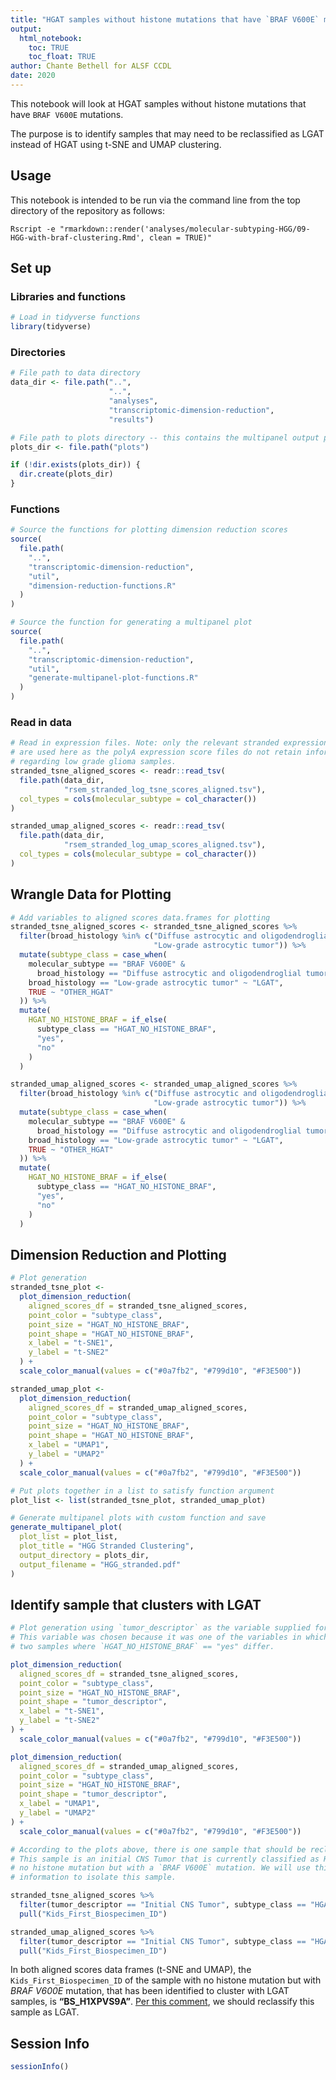 ```yaml
---
title: "HGAT samples without histone mutations that have `BRAF V600E` mutations"
output: 
  html_notebook:
    toc: TRUE
    toc_float: TRUE
author: Chante Bethell for ALSF CCDL
date: 2020
---
```


This notebook will look at HGAT samples without histone mutations that have `BRAF V600E` mutations.

The purpose is to identify samples that may need to be reclassified as LGAT instead of HGAT using t-SNE and UMAP clustering.

## Usage

This notebook is intended to be run via the command line from the top directory
of the repository as follows:

```
Rscript -e "rmarkdown::render('analyses/molecular-subtyping-HGG/09-HGG-with-braf-clustering.Rmd', clean = TRUE)"
```

## Set up

### Libraries and functions

```r
# Load in tidyverse functions
library(tidyverse)
```

### Directories

```r
# File path to data directory
data_dir <- file.path("..",
                      "..",
                      "analyses",
                      "transcriptomic-dimension-reduction",
                      "results")

# File path to plots directory -- this contains the multipanel output plots
plots_dir <- file.path("plots")

if (!dir.exists(plots_dir)) {
  dir.create(plots_dir)
}
```

### Functions

```r
# Source the functions for plotting dimension reduction scores
source(
  file.path(
    "..",
    "transcriptomic-dimension-reduction",
    "util",
    "dimension-reduction-functions.R"
  )
)

# Source the function for generating a multipanel plot
source(
  file.path(
    "..",
    "transcriptomic-dimension-reduction",
    "util",
    "generate-multipanel-plot-functions.R"
  )
)
```



### Read in data

```r
# Read in expression files. Note: only the relevant stranded expression score files
# are used here as the polyA expression score files do not retain information
# regarding low grade glioma samples.
stranded_tsne_aligned_scores <- readr::read_tsv(
  file.path(data_dir,
            "rsem_stranded_log_tsne_scores_aligned.tsv"),
  col_types = cols(molecular_subtype = col_character())
)

stranded_umap_aligned_scores <- readr::read_tsv(
  file.path(data_dir,
            "rsem_stranded_log_umap_scores_aligned.tsv"),
  col_types = cols(molecular_subtype = col_character())
)
```

## Wrangle Data for Plotting

```r
# Add variables to aligned scores data.frames for plotting
stranded_tsne_aligned_scores <- stranded_tsne_aligned_scores %>%
  filter(broad_histology %in% c("Diffuse astrocytic and oligodendroglial tumor",
                                "Low-grade astrocytic tumor")) %>%
  mutate(subtype_class = case_when(
    molecular_subtype == "BRAF V600E" &
      broad_histology == "Diffuse astrocytic and oligodendroglial tumor" ~ "HGAT_NO_HISTONE_BRAF",
    broad_histology == "Low-grade astrocytic tumor" ~ "LGAT",
    TRUE ~ "OTHER_HGAT"
  )) %>%
  mutate(
    HGAT_NO_HISTONE_BRAF = if_else(
      subtype_class == "HGAT_NO_HISTONE_BRAF",
      "yes",
      "no"
    )
  )

stranded_umap_aligned_scores <- stranded_umap_aligned_scores %>%
  filter(broad_histology %in% c("Diffuse astrocytic and oligodendroglial tumor",
                                "Low-grade astrocytic tumor")) %>%
  mutate(subtype_class = case_when(
    molecular_subtype == "BRAF V600E" &
      broad_histology == "Diffuse astrocytic and oligodendroglial tumor" ~ "HGAT_NO_HISTONE_BRAF",
    broad_histology == "Low-grade astrocytic tumor" ~ "LGAT",
    TRUE ~ "OTHER_HGAT"
  )) %>%
  mutate(
    HGAT_NO_HISTONE_BRAF = if_else(
      subtype_class == "HGAT_NO_HISTONE_BRAF",
      "yes",
      "no"
    )
  )
```

## Dimension Reduction and Plotting

```r
# Plot generation
stranded_tsne_plot <-
  plot_dimension_reduction(
    aligned_scores_df = stranded_tsne_aligned_scores,
    point_color = "subtype_class",
    point_size = "HGAT_NO_HISTONE_BRAF",
    point_shape = "HGAT_NO_HISTONE_BRAF",
    x_label = "t-SNE1",
    y_label = "t-SNE2"
  ) +
  scale_color_manual(values = c("#0a7fb2", "#799d10", "#F3E500"))

stranded_umap_plot <-
  plot_dimension_reduction(
    aligned_scores_df = stranded_umap_aligned_scores,
    point_color = "subtype_class",
    point_size = "HGAT_NO_HISTONE_BRAF",
    point_shape = "HGAT_NO_HISTONE_BRAF",
    x_label = "UMAP1",
    y_label = "UMAP2"
  ) +
  scale_color_manual(values = c("#0a7fb2", "#799d10", "#F3E500"))

# Put plots together in a list to satisfy function argument
plot_list <- list(stranded_tsne_plot, stranded_umap_plot)

# Generate multipanel plots with custom function and save
generate_multipanel_plot(
  plot_list = plot_list,
  plot_title = "HGG Stranded Clustering",
  output_directory = plots_dir,
  output_filename = "HGG_stranded.pdf"
)
```

## Identify sample that clusters with LGAT

```r
# Plot generation using `tumor_descriptor` as the variable supplied for shape.
# This variable was chosen because it was one of the variables in which the
# two samples where `HGAT_NO_HISTONE_BRAF` == "yes" differ.

plot_dimension_reduction(
  aligned_scores_df = stranded_tsne_aligned_scores,
  point_color = "subtype_class",
  point_size = "HGAT_NO_HISTONE_BRAF",
  point_shape = "tumor_descriptor",
  x_label = "t-SNE1",
  y_label = "t-SNE2"
) +
  scale_color_manual(values = c("#0a7fb2", "#799d10", "#F3E500"))

plot_dimension_reduction(
  aligned_scores_df = stranded_umap_aligned_scores,
  point_color = "subtype_class",
  point_size = "HGAT_NO_HISTONE_BRAF",
  point_shape = "tumor_descriptor",
  x_label = "UMAP1",
  y_label = "UMAP2"
) +
  scale_color_manual(values = c("#0a7fb2", "#799d10", "#F3E500"))

# According to the plots above, there is one sample that should be reclassified.
# This sample is an initial CNS Tumor that is currently classified as HGAT with
# no histone mutation but with a `BRAF V600E` mutation. We will use this
# information to isolate this sample.

stranded_tsne_aligned_scores %>%
  filter(tumor_descriptor == "Initial CNS Tumor", subtype_class == "HGAT_NO_HISTONE_BRAF") %>%
  pull("Kids_First_Biospecimen_ID")

stranded_umap_aligned_scores %>%
  filter(tumor_descriptor == "Initial CNS Tumor", subtype_class == "HGAT_NO_HISTONE_BRAF") %>%
  pull("Kids_First_Biospecimen_ID")
```
In both aligned scores data frames (t-SNE and UMAP), the `Kids_First_Biospecimen_ID` of the sample with no histone mutation but with _BRAF V600E_ mutation, that has been identified to cluster with LGAT samples, is **"BS_H1XPVS9A"**.
[Per this comment](https://github.com/AlexsLemonade/OpenPBTA-analysis/pull/435#discussion_r373808742), we should reclassify this sample as LGAT.

## Session Info

```r
sessionInfo()
```

